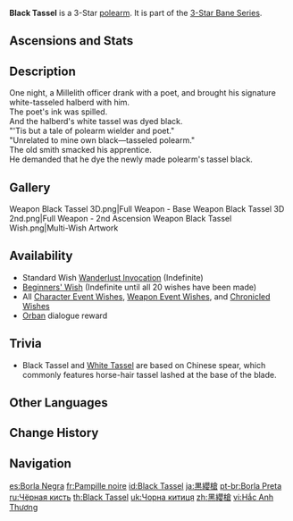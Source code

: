 {{Weapon Infobox
|title          = Black Tas&shy;sel
|id             = 13303
|image          = <gallery>
Weapon Black Tassel.png|Base
Weapon Black Tassel 2nd.png|2nd Ascension
</gallery>
|type           = Polearm
|releaseDate    = 2020-09-28
|quality        = 3
|base_atk       = 38
|2nd_stat_type  = HP
|2nd_stat       = 10.2%
|passive        = Bane of the Soft
|series         = 3-Star Bane
|effect         = Increases DMG against slimes by (var1)%.
|eff_rank1_var1 = 40
|eff_rank2_var1 = 50
|eff_rank3_var1 = 60
|eff_rank4_var1 = 70
|eff_rank5_var1 = 80
|obtain         = Wishes
|obtain2        = Dialogue
|npc            = Orban
|eff_att1       = DMG Bonus
}}
{{Description|An exceptionally powerful polearm that also offers a simple but elegant solution to the issue of the easily stained white tassel.}}
'''Black Tassel''' is a 3-Star [[polearm]]. It is part of the [[3-Star Bane Series]].

==Ascensions and Stats==
{{Weapon Ascensions and Stats
|ascendMat1 = Grain of Aerosiderite
|ascendMat2 = Piece of Aerosiderite
|ascendMat3 = Bit of Aerosiderite
|ascendMat4 = Chunk of Aerosiderite
|bossMat1   = Fragile Bone Shard
|bossMat2   = Sturdy Bone Shard
|bossMat3   = Fossilized Bone Shard
|commonMat1 = Firm Arrowhead
|commonMat2 = Sharp Arrowhead
|commonMat3 = Weathered Arrowhead
}}

==Description==
One night, a Millelith officer drank with a poet, and brought his signature white-tasseled halberd with him.<br>
The poet's ink was spilled.<br>
And the halberd's white tassel was dyed black.<br>
"'Tis but a tale of polearm wielder and poet."<br>
"Unrelated to mine own black&mdash;tasseled polearm."<br>
The old smith smacked his apprentice.<br>
He demanded that he dye the newly made polearm's tassel black.

==Gallery==
<gallery>
Weapon Black Tassel 3D.png|Full Weapon - Base
Weapon Black Tassel 3D 2nd.png|Full Weapon - 2nd Ascension
Weapon Black Tassel Wish.png|Multi-Wish Artwork
</gallery>

==Availability==
*Standard Wish [[Wanderlust Invocation]] (Indefinite)
*[[Beginners' Wish]] (Indefinite until all 20 wishes have been made)
*All [[Character Event Wish]]es, [[Weapon Event Wish]]es, and [[Chronicled Wish]]es
*[[Orban]] dialogue reward

==Trivia==
* Black Tassel and [[White Tassel]] are based on Chinese {{w|Qiang (spear)|Qiang}} spear, which commonly features horse-hair tassel lashed at the base of the blade.

==Other Languages==
{{Other Languages
|1_en      = Black Tassel
|1_zhs     = 黑缨枪
|1_zhs_rm  = Hēiyīng-qiāng
|1_zht     = 黑纓槍
|1_zht_rm  = Hēiyīng-qiāng
|1_zh_tl   = Black Tassel Spear
|1_ja      = 黒纓槍
|1_ja_rm   = Kokuei-sou{{Assumed}}
|1_ja_tl   = Black Tassel Spear
|1_ko      = 흑술창
|1_ko_tl   = Black Tassel Spear
|1_es      = Borla Negra
|1_es_tl   = Black Tassel
|1_fr      = Pampille noire
|1_fr_tl   = Black Tassel
|1_ru      = Чёрная кисть
|1_ru_tl   = Black Tassel
|1_th      = Black Tassel
|1_vi      = {{tt|Hắc Anh Thương|黑纓槍}}
|1_vi_tl   = Black Tassel Spear{{Sino|vi}}
|1_de      = Schwarze Quaste
|1_de_tl   = Black Tassel
|1_id      = Black Tassel
|1_pt      = Borla Preta
|1_pt_tl   = Black Tassel
|1_tr      = Siyah Püskül
|1_tr_tl   = Black Tassel
|1_it      = Pennacchio nero
|1_it_tl   = Black Feather

|2_en      = Bane of the Soft
|2_zhs     = 克柔
|2_zhs_rm  = Kèróu
|2_zht     = 克柔
|2_zht_rm  = Kèróu
|2_zh_tl   = Anti Slime
|2_ja      = スライム殺し
|2_ja_rm   = Suraimu Koroshi
|2_ja_tl   = Slime Killer
|2_ko      = 제유
|2_ko_tl   = Removing Softness
|2_es      = Antipegajoso
|2_es_tl   = Anti-Stick
|2_fr      = Anti-Blob
|2_fr_tl   = Anti Slime
|2_ru      = Бич мягкотелых
|2_ru_tl   = Scourge of the Molluscous
|2_th      = Bane of the Soft
|2_vi      = {{tt|Khắc Nhu|克柔}}
|2_vi_tl   = Anti Slime{{Sino|vi}}
|2_de      = Weicher Schlag
|2_de_tl   = Soft Hit
|2_id      = Hard Hitter
|2_pt      = Atacante Pesado
|2_pt_tl   = 
|2_tr      = Yumuşak Lanet
|2_tr_tl   = Soft Curse
|2_it      = Flagello antimelma
|2_it_tl   = Antislime Bane
}}

==Change History==
{{Change History|1.0}}

==Navigation==
{{Weapons by Series Navbox|series=3-Star Bane}}
{{Weapon Navbox|Polearms}}

[[es:Borla Negra]]
[[fr:Pampille noire]]
[[id:Black Tassel]]
[[ja:黒纓槍]]
[[pt-br:Borla Preta]]
[[ru:Чёрная кисть]]
[[th:Black Tassel]]
[[uk:Чорна китиця]]
[[zh:黑纓槍]]
[[vi:Hắc Anh Thương]]